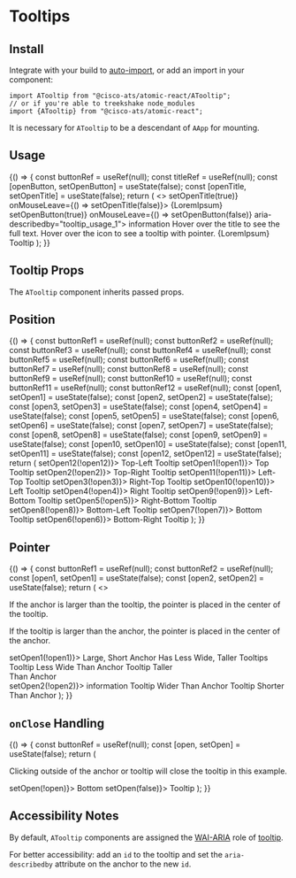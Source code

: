 


<Meta title="Components/Tooltips" component={ATooltip} />

# Tooltips

## Install

Integrate with your build to [auto-import](?path=/docs/getting-started--page#integrating), or add an import in your component:

```
import ATooltip from "@cisco-ats/atomic-react/ATooltip";
// or if you're able to treekshake node_modules
import {ATooltip} from "@cisco-ats/atomic-react";
```

It is necessary for `ATooltip` to be a descendant of `AApp` for mounting.

## Usage

<Preview>
  <Story name="usage-1">
    <YourComponent>
      {() => {
        const buttonRef = useRef(null);
        const titleRef = useRef(null);
        const [openButton, setOpenButton] = useState(false);
        const [openTitle, setOpenTitle] = useState(false);
        return (
          <>
            <APanel className="mt-10">
              <APanelHeader>
                <APanelTitle
                  ref={titleRef}
                  aria-describedby="tooltip_usage_2"
                  className="text-truncate"
                  onMouseEnter={() => setOpenTitle(true)}
                  onMouseLeave={() => setOpenTitle(false)}>
                  {LoremIpsum}
                </APanelTitle>
                <AButton
                  icon
                  tertiaryAlt
                  ref={buttonRef}
                  onMouseEnter={() => setOpenButton(true)}
                  onMouseLeave={() => setOpenButton(false)}
                  aria-describedby="tooltip_usage_1">
                  <AIcon>information</AIcon>
                </AButton>
              </APanelHeader>
              <APanelBody>
                Hover over the title to see the full text. Hover over the icon
                to see a tooltip with pointer.
              </APanelBody>
            </APanel>
            <ATooltip
              anchorRef={titleRef}
              id="tooltip_usage_2"
              open={openTitle}
              placement="top"
              style={{maxWidth: "50%"}}>
              {LoremIpsum}
            </ATooltip>
            <ATooltip
              anchorRef={buttonRef}
              id="tooltip_usage_1"
              open={openButton}
              placement="bottom-right"
              pointer>
              Tooltip
            </ATooltip>
          </>
        );
      }}
    </YourComponent>
  </Story>
</Preview>

## Tooltip Props

The `ATooltip` component inherits passed props.

<Props of={ATooltip} />

## Position

<Preview>
  <Story name="position-1">
    <YourComponent>
      {() => {
        const buttonRef1 = useRef(null);
        const buttonRef2 = useRef(null);
        const buttonRef3 = useRef(null);
        const buttonRef4 = useRef(null);
        const buttonRef5 = useRef(null);
        const buttonRef6 = useRef(null);
        const buttonRef7 = useRef(null);
        const buttonRef8 = useRef(null);
        const buttonRef9 = useRef(null);
        const buttonRef10 = useRef(null);
        const buttonRef11 = useRef(null);
        const buttonRef12 = useRef(null);
        const [open1, setOpen1] = useState(false);
        const [open2, setOpen2] = useState(false);
        const [open3, setOpen3] = useState(false);
        const [open4, setOpen4] = useState(false);
        const [open5, setOpen5] = useState(false);
        const [open6, setOpen6] = useState(false);
        const [open7, setOpen7] = useState(false);
        const [open8, setOpen8] = useState(false);
        const [open9, setOpen9] = useState(false);
        const [open10, setOpen10] = useState(false);
        const [open11, setOpen11] = useState(false);
        const [open12, setOpen12] = useState(false);
        return (
          <AContainer className="pa-6">
            <ARow>
              <ACol cols="2" />
              <ACol className="text-right">
                <AButton ref={buttonRef12} onClick={() => setOpen12(!open12)}>
                  Top-Left
                </AButton>
                <ATooltip
                  anchorRef={buttonRef12}
                  open={open12}
                  placement="top-left">
                  Tooltip
                </ATooltip>
              </ACol>
              <ACol className="text-center">
                <AButton ref={buttonRef1} onClick={() => setOpen1(!open1)}>
                  Top
                </AButton>
                <ATooltip anchorRef={buttonRef1} open={open1} placement="top">
                  Tooltip
                </ATooltip>
              </ACol>
              <ACol>
                <AButton ref={buttonRef2} onClick={() => setOpen2(!open2)}>
                  Top-Right
                </AButton>
                <ATooltip
                  anchorRef={buttonRef2}
                  open={open2}
                  placement="top-right">
                  Tooltip
                </ATooltip>
              </ACol>
              <ACol cols="2" />
            </ARow>
            <ARow>
              <ACol className="text-right">
                <AButton ref={buttonRef11} onClick={() => setOpen11(!open11)}>
                  Left-Top
                </AButton>
                <ATooltip
                  anchorRef={buttonRef11}
                  open={open11}
                  placement="left-top">
                  Tooltip
                </ATooltip>
              </ACol>
              <ACol cols="6" />
              <ACol>
                <AButton ref={buttonRef3} onClick={() => setOpen3(!open3)}>
                  Right-Top
                </AButton>
                <ATooltip
                  anchorRef={buttonRef3}
                  open={open3}
                  placement="right-top">
                  Tooltip
                </ATooltip>
              </ACol>
            </ARow>
            <ARow>
              <ACol className="text-right">
                <AButton ref={buttonRef10} onClick={() => setOpen10(!open10)}>
                  Left
                </AButton>
                <ATooltip
                  anchorRef={buttonRef10}
                  open={open10}
                  placement="left">
                  Tooltip
                </ATooltip>
              </ACol>
              <ACol cols="6" />
              <ACol>
                <AButton ref={buttonRef4} onClick={() => setOpen4(!open4)}>
                  Right
                </AButton>
                <ATooltip anchorRef={buttonRef4} open={open4} placement="right">
                  Tooltip
                </ATooltip>
              </ACol>
            </ARow>
            <ARow>
              <ACol className="text-right">
                <AButton ref={buttonRef9} onClick={() => setOpen9(!open9)}>
                  Left-Bottom
                </AButton>
                <ATooltip
                  anchorRef={buttonRef9}
                  open={open9}
                  placement="left-bottom">
                  Tooltip
                </ATooltip>
              </ACol>
              <ACol cols="6" />
              <ACol>
                <AButton ref={buttonRef5} onClick={() => setOpen5(!open5)}>
                  Right-Bottom
                </AButton>
                <ATooltip
                  anchorRef={buttonRef5}
                  open={open5}
                  placement="right-bottom">
                  Tooltip
                </ATooltip>
              </ACol>
            </ARow>
            <ARow>
              <ACol cols="2" />
              <ACol className="text-right">
                <AButton ref={buttonRef8} onClick={() => setOpen8(!open8)}>
                  Bottom-Left
                </AButton>
                <ATooltip
                  anchorRef={buttonRef8}
                  open={open8}
                  placement="bottom-left">
                  Tooltip
                </ATooltip>
              </ACol>
              <ACol className="text-center">
                <AButton ref={buttonRef7} onClick={() => setOpen7(!open7)}>
                  Bottom
                </AButton>
                <ATooltip
                  anchorRef={buttonRef7}
                  open={open7}
                  placement="bottom">
                  Tooltip
                </ATooltip>
              </ACol>
              <ACol>
                <AButton ref={buttonRef6} onClick={() => setOpen6(!open6)}>
                  Bottom-Right
                </AButton>
                <ATooltip
                  anchorRef={buttonRef6}
                  open={open6}
                  placement="bottom-right">
                  Tooltip
                </ATooltip>
              </ACol>
              <ACol cols="2" />
            </ARow>
          </AContainer>
        );
      }}
    </YourComponent>
  </Story>
</Preview>

## Pointer

<Preview>
  <Story name="pointer-1">
    <YourComponent>
      {() => {
        const buttonRef1 = useRef(null);
        const buttonRef2 = useRef(null);
        const [open1, setOpen1] = useState(false);
        const [open2, setOpen2] = useState(false);
        return (
          <>
            <p>
              If the anchor is larger than the tooltip, the pointer is placed in
              the center of the tooltip.
            </p>
            <p>
              If the tooltip is larger than the anchor, the pointer is placed in
              the center of the anchor.
            </p>
            <AButton
              secondary
              ref={buttonRef1}
              onClick={() => setOpen1(!open1)}>
              Large, Short Anchor Has Less Wide, Taller Tooltips
            </AButton>
            <ATooltip
              anchorRef={buttonRef1}
              open={open1}
              placement="bottom-left"
              pointer>
              Tooltip Less Wide Than Anchor
            </ATooltip>
            <ATooltip
              anchorRef={buttonRef1}
              open={open1}
              placement="right-top"
              pointer>
              Tooltip Taller
              <br />
              Than Anchor
            </ATooltip>
            <br />
            <AButton
              icon
              secondary
              ref={buttonRef2}
              className="mt-10 mb-6"
              onClick={() => setOpen2(!open2)}>
              <AIcon>information</AIcon>
            </AButton>
            <ATooltip
              anchorRef={buttonRef2}
              open={open2}
              placement="bottom-left"
              pointer>
              Tooltip Wider Than Anchor
            </ATooltip>
            <ATooltip
              anchorRef={buttonRef2}
              open={open2}
              placement="right-top"
              pointer>
              Tooltip Shorter Than Anchor
            </ATooltip>
          </>
        );
      }}
    </YourComponent>
  </Story>
</Preview>

## `onClose` Handling

<Preview>
  <Story name="onclose-1">
    <YourComponent>
      {() => {
        const buttonRef = useRef(null);
        const [open, setOpen] = useState(false);
        return (
          <AContainer fluid>
            <ARow>
              <ACol className="text-center">
                <p className="onclose-1__instruction">
                  Clicking outside of the anchor or tooltip will close the
                  tooltip in this example.
                </p>
                <AButton ref={buttonRef} onClick={() => setOpen(!open)}>
                  Bottom
                </AButton>
                <ATooltip
                  anchorRef={buttonRef}
                  open={open}
                  placement="bottom"
                  onClose={() => setOpen(false)}>
                  Tooltip
                </ATooltip>
              </ACol>
            </ARow>
          </AContainer>
        );
      }}
    </YourComponent>
  </Story>
</Preview>

## Accessibility Notes

By default, `ATooltip` components are assigned the [WAI-ARIA](https://www.w3.org/WAI/standards-guidelines/aria/) role of [tooltip](https://www.w3.org/TR/wai-aria/#tooltip).

For better accessibility: add an `id` to the tooltip and set the `aria-describedby` attribute on the anchor to the new `id`.
